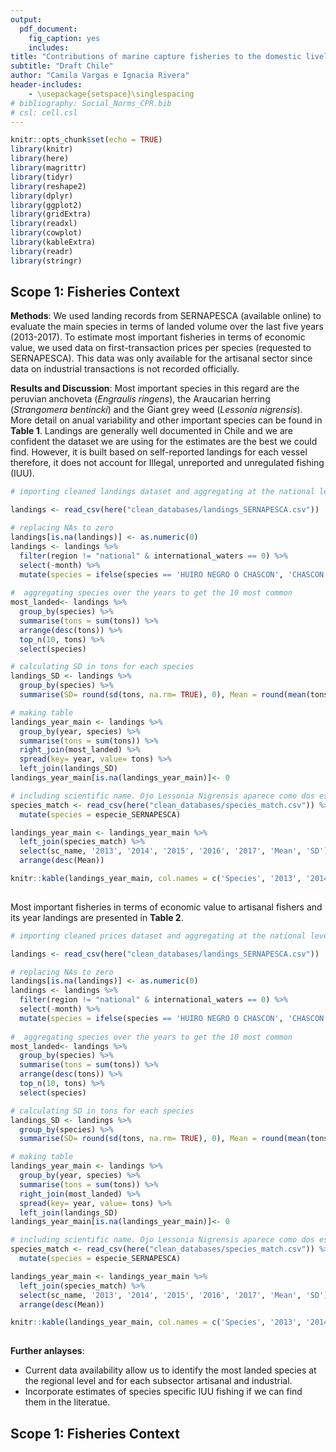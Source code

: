```yaml
---
output: 
  pdf_document: 
    fig_caption: yes
    includes:  
title: "Contributions of marine capture fisheries to the domestic livelihoods and seafood consumption of Chile"
subtitle: "Draft Chile"
author: "Camila Vargas e Ignacia Rivera"
header-includes:
    - \usepackage{setspace}\singlespacing
# bibliography: Social_Norms_CPR.bib
# csl: cell.csl
---
```


```r

knitr::opts_chunk$set(echo = TRUE)
library(knitr)
library(here)
library(magrittr)
library(tidyr)
library(reshape2)
library(dplyr)
library(ggplot2)
library(gridExtra)
library(readxl)
library(cowplot)
library(kableExtra)
library(readr)
library(stringr)
```

## Scope 1: Fisheries Context

**Methods**: We used landing records from SERNAPESCA (available online) to evaluate the main species in terms of landed volume over the last five years (2013-2017). To estimate most important fisheries in terms of economic value, we used data on first-transaction prices per species (requested to SERNAPESCA). This data was only available for the artisanal sector since data on industrial transactions is not recorded officially. 

**Results and Discussion**: Most important species in this regard are the peruvian anchoveta (*Engraulis ringens*), the Araucarian herring (*Strangomera bentincki*) and the Giant grey weed (*Lessonia nigrensis*). More detail on anual variability and other important species can be found in **Table 1**. Landings are generally well documented in Chile and we are confident the dataset we are using for the estimates are the best we could find. However, it is built based on self-reported landings for each vessel therefore, it does not account for Illegal, unreported and unregulated fishing (IUU). 

```r

# importing cleaned landings dataset and aggregating at the national level

landings <- read_csv(here("clean_databases/landings_SERNAPESCA.csv"))

# replacing NAs to zero
landings[is.na(landings)] <- as.numeric(0)
landings <- landings %>% 
  filter(region != "national" & international_waters == 0) %>% 
  select(-month) %>% 
  mutate(species = ifelse(species == 'HUIRO NEGRO O CHASCON', 'CHASCON O HUIRO NEGRO', species))
  
#  aggregating species over the years to get the 10 most common 
most_landed<- landings %>% 
  group_by(species) %>% 
  summarise(tons = sum(tons)) %>% 
  arrange(desc(tons)) %>% 
  top_n(10, tons) %>% 
  select(species)

# calculating SD in tons for each species
landings_SD <- landings %>% 
  group_by(species) %>% 
  summarise(SD= round(sd(tons, na.rm= TRUE), 0), Mean = round(mean(tons)),0)

# making table
landings_year_main <- landings %>%
  group_by(year, species) %>% 
  summarise(tons = sum(tons)) %>% 
  right_join(most_landed) %>% 
  spread(key= year, value= tons) %>% 
  left_join(landings_SD)
landings_year_main[is.na(landings_year_main)]<- 0

# including scientific name. Ojo Lessonia Nigrensis aparece como dos especies distintas. 
species_match <- read_csv(here("clean_databases/species_match.csv")) %>% 
  mutate(species = especie_SERNAPESCA) 

landings_year_main <- landings_year_main %>% 
  left_join(species_match) %>% 
  select(sc_name, '2013', '2014', '2015', '2016', '2017', 'Mean', 'SD') %>% 
  arrange(desc(Mean))

knitr::kable(landings_year_main, col.names = c('Species', '2013', '2014', '2015', '2016', '2017', 'Mean', 'SD'), format.args = list(decimal.mark = '.', big.mark = ","),"latex", booktabs = T, caption= 'Landings (in tons) between 2013 and 2017 for most common species landed in Chile')
 


```

Most important fisheries in terms of economic value to artisanal fishers and its year landings are presented in **Table 2**. 

```r

# importing cleaned prices dataset and aggregating at the national level

landings <- read_csv(here("clean_databases/landings_SERNAPESCA.csv"))

# replacing NAs to zero
landings[is.na(landings)] <- as.numeric(0)
landings <- landings %>% 
  filter(region != "national" & international_waters == 0) %>% 
  select(-month) %>% 
  mutate(species = ifelse(species == 'HUIRO NEGRO O CHASCON', 'CHASCON O HUIRO NEGRO', species))
  
#  aggregating species over the years to get the 10 most common 
most_landed<- landings %>% 
  group_by(species) %>% 
  summarise(tons = sum(tons)) %>% 
  arrange(desc(tons)) %>% 
  top_n(10, tons) %>% 
  select(species)

# calculating SD in tons for each species
landings_SD <- landings %>% 
  group_by(species) %>% 
  summarise(SD= round(sd(tons, na.rm= TRUE), 0), Mean = round(mean(tons)),0)

# making table
landings_year_main <- landings %>%
  group_by(year, species) %>% 
  summarise(tons = sum(tons)) %>% 
  right_join(most_landed) %>% 
  spread(key= year, value= tons) %>% 
  left_join(landings_SD)
landings_year_main[is.na(landings_year_main)]<- 0

# including scientific name. Ojo Lessonia Nigrensis aparece como dos especies distintas. 
species_match <- read_csv(here("clean_databases/species_match.csv")) %>% 
  mutate(species = especie_SERNAPESCA) 

landings_year_main <- landings_year_main %>% 
  left_join(species_match) %>% 
  select(sc_name, '2013', '2014', '2015', '2016', '2017', 'Mean', 'SD') %>% 
  arrange(desc(Mean))

knitr::kable(landings_year_main, col.names = c('Species', '2013', '2014', '2015', '2016', '2017', 'Mean', 'SD'), format.args = list(decimal.mark = '.', big.mark = ","),"latex", booktabs = T, caption= 'Landings (in tons) between 2013 and 2017 for most common species landed in Chile')
 

```


**Further anlayses**: 

- Current data availability allow us to identify the most landed species at the regional level and for each subsector artisanal and industrial. 
- Incorporate estimates of species specific IUU fishing if we can find them in the literatue. 

## Scope 1: Fisheries Context













